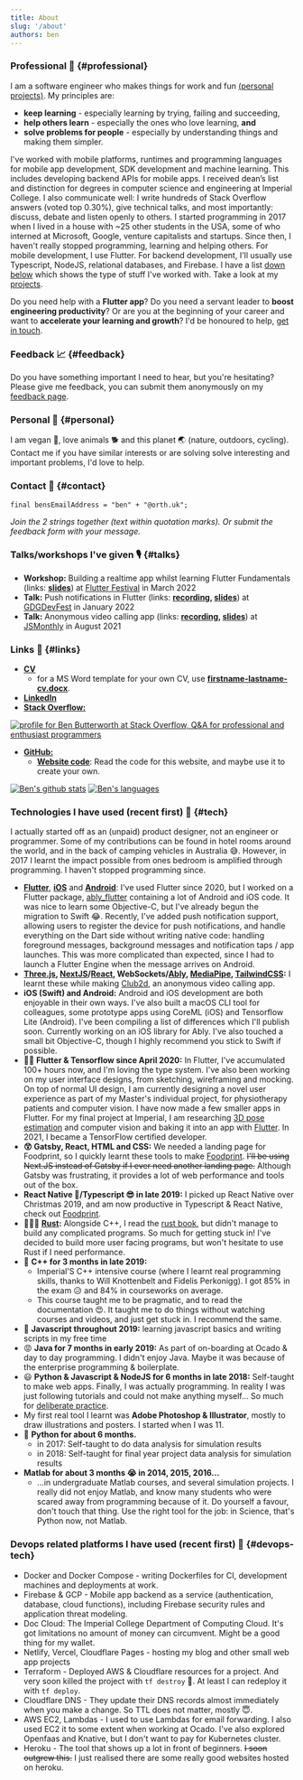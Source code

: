 ```yaml
---
title: About
slug: '/about'
authors: ben
---
```


### Professional 🚀 {#professional}

I am a software engineer who makes things for work and fun [(personal projects)](/projects). My principles are: 
- **keep learning** - especially learning by trying, failing and succeeding, 
- **help others learn** - especially the ones who love learning, **and**
- **solve problems for people** - especially by understanding things and making them simpler.

I've worked with mobile platforms, runtimes and programming languages for mobile app development, SDK development and machine learning. 
This includes developing backend APIs for mobile apps. 
I received dean’s list and distinction for degrees in computer science and engineering at Imperial College. 
I also communicate well: I write hundreds of Stack Overflow answers (voted top 0.30%), give technical talks, and most importantly: discuss, debate and listen openly to others.
I started programming in 2017 when I lived in a house with ~25 other students in the USA, some of who interned at Microsoft, Google, venture capitalists and startups. Since then, I haven't really stopped programming, learning and helping others.
For mobile development, I use Flutter. For backend development, I'll usually use Typescript, NodeJS, relational databases, and Firebase. 
I have a list [down below](#tech) which shows the type of stuff I've worked with.
Take a look at my [projects](/projects).

Do you need help with a **Flutter app**? Do you need a servant leader to **boost engineering productivity**? Or are you at the beginning of your career and want to **accelerate your learning and growth**? I'd be honoured to help, [get in touch](#contact).

### Feedback 📈 {#feedback}

Do you have something important I need to hear, but you're hesitating? Please give me feedback, you can submit them anonymously on my [feedback page](/feedback).

### Personal 👹 {#personal}

I am vegan 🥕, love animals 🐕 and this planet 🌏 (nature, outdoors, cycling). Contact me if you have similar interests or are solving solve interesting and important problems, I'd love to help.

### Contact 💌 {#contact}

`final bensEmailAddress = "ben" + "@orth.uk";`

*Join the 2 strings together (text within quotation marks). Or submit the feedback form with your message.*

### Talks/workshops I've given 🎙 {#talks}

- **Workshop:** Building a realtime app whilst learning Flutter Fundamentals (links: **[slides](https://orth.uk/workshops/realtime-flutter-app-slides/)**) at [Flutter Festival](https://www.flutterfestival.com/) in March 2022
- **Talk:** Push notifications in Flutter (links: **[recording](https://www.youtube.com/watch?v=wZ45n9-hjEc), [slides](https://link.orth.uk/push)**) at [GDGDevFest](https://www.devfest-uki.com/) in January 2022
- **Talk:** Anonymous video calling app (links: **[recording](https://www.youtube.com/watch?v=qS8hwwieaYg&t=4504s), [slides](https://link.orth.uk/anonymous)**) at [JSMonthly](https://www.meetup.com/js-monthly/) in August 2021

### Links 🔗 {#links}

<!-- - **<a target="_blank" href={require('./cv.pdf').default}>CV</a>** -->
- [**CV**](https://orth.uk/cv.pdf)
  - for a MS Word template for your own CV, use [**firstname-lastname-cv.docx**](https://orth.uk/firstname-lastname-cv.docx).
- [**LinkedIn**](https://www.linkedin.com/in/bbutterworth/)
- [**Stack Overflow:**](https://stackoverflow.com/users/7365866/ben-butterworth?tab=profile)

<a href='https://stackoverflow.com/users/7365866/ben-butterworth'>
  <img
    src={'https://stackoverflow.com/users/flair/7365866.png?theme=clean'}
    width={208}
    height={58}
    alt='profile for Ben Butterworth at Stack Overflow, Q&A for professional and enthusiast programmers'
    title='profile for Ben Butterworth at Stack Overflow, Q&A for professional and enthusiast programmers'
  />
</a>

- [**GitHub:**](https://github.com/ben-xD)
  - [**Website code**](https://github.com/ben-xD/orth.uk): Read the code for this website, and maybe use it to create your own.

[![Ben's github stats](https://github-readme-stats.vercel.app/api?username=ben-xD&theme=tokyonight&show_icons=true&count_private=true)](https://github.com/Ben-xD)
[![Ben's languages](https://github-readme-stats.vercel.app/api/top-langs/?username=ben-xd&layout=compact&langs_count=10&theme=tokyonight)](https://github.com/Ben-xD)

### Technologies I have used (recent first) 🤖 {#tech}

I actually started off as an (unpaid) product designer, not an engineer or programmer. Some of my contributions can be found in hotel rooms around the world, and in the back of camping vehicles in Australia 😅. However, in 2017 I learnt the impact possible from ones bedroom is amplified through programming. I haven't stopped programming since.

- **[Flutter](https://flutter.dev/)**, [**iOS**](https://developer.apple.com/) and [**Android**](https://developer.android.com/): I've used Flutter since 2020, but I worked on a Flutter package, [ably_flutter](https://github.com/ably/ably-flutter) containing a lot of Android and iOS code. It was nice to learn some Objective-C, but I've already begun the migration to Swift 😂. Recently, I've added push notification support, allowing users to register the device for push notifications, and handle everything on the Dart side without writing native code: handling foreground messages, background messages and notification taps / app launches. This was more complicated than expected, since I had to launch a Flutter Engine when the message arrives on Android. 
- **[Three.js](https://threejs.org/), [NextJS](https://nextjs.org/)/[React](https://reactjs.org/), WebSockets/[Ably](https://ably.com/), [MediaPipe](https://www.mediapipe.dev/), [TailwindCSS](https://tailwindcss.com/):** I learnt these while making [Club2d](/club2d), an anonymous video calling app.
- **iOS (Swift) and Android:** Android and iOS development are both enjoyable in their own ways. I've also built a macOS CLI tool for colleagues, some prototype apps using CoreML (iOS) and Tensorflow Lite (Android). I've been compiling a list of differences which I'll publish soon. Currently working on an iOS library for Ably. I've also touched a small bit Objective-C, though I highly recommend you stick to Swift if possible.
- 🤯😻 **Flutter & Tensorflow since April 2020:** In Flutter, I've accumulated 100+ hours now, and I'm loving the type system. I've also been working on my user interface designs, from sketching, wireframing and mocking. On top of normal UI design, I am currently designing a novel user experience as part of my Master's individual project, for physiotherapy patients and computer vision. I have now made a few smaller apps in Flutter. For my final project at Imperial, I am researching <a href="https://external-content.duckduckgo.com/iu/?u=https%3A%2F%2Fcvlab.epfl.ch%2Fwp-content%2Fuploads%2F2018%2F08%2Fposeest.png&f=1&nofb=1" target="_blank">3D pose estimation</a> and computer vision and baking it into an app with <a href="http://flutter.dev/" target="_blank">Flutter</a>. In 2021, I became a TensorFlow certified developer.
- **😲 Gatsby, React, HTML and CSS:** We needed a landing page for Foodprint, so I quickly learnt these tools to make [Foodprint](http://foodprint.orth.uk/). ~~I'll be using Next.JS instead of Gatsby if I ever need another landing page.~~ Although Gatsby was frustrating, it provides a lot of web performance and tools out of the box.
- **React Native 🤗/Typescript 😎 in late 2019:** I picked up React Native over Christmas 2019, and am now productive in Typescript & React Native, check out [Foodprint](http://foodprint.orth.uk/).
- 🏃‍♂️🤠 **[Rust](https://www.rust-lang.org/):** Alongside C++, I read the [rust book](https://doc.rust-lang.org/stable/book/), but didn't manage to build any complicated programs. So much for getting stuck in! I've decided to build more user facing programs, but won't hesitate to use Rust if I need performance.
- 💪 **C++ for 3 months in late 2019:**
  - Imperial'S C++ intensive course (where I learnt real programming skills, thanks to Will Knottenbelt and Fidelis Perkonigg). I got 85% in the exam 😥 and 84% in courseworks on average.
  - This course taught me to be pragmatic, and to read the documentation 😍. It taught me to do things without watching courses and videos, and just get stuck in. I recommend the same.
- 🥰 **Javascript throughout 2019:** learning javascript basics and writing scripts in my free time
- 😡 **Java for 7 months in early 2019:** As part of on-boarding at Ocado & day to day programming. I didn't enjoy Java. Maybe it was because of the enterprise programming & boilerplate.
- 😃 **Python & Javascript & NodeJS for 6 months in late 2018:** Self-taught to make web apps. Finally, I was actually programming. In reality I was just following tutorials and could not make anything myself... So much for [deliberate practice](https://jamesclear.com/deliberate-practice-theory).
- My first real tool I learnt was **Adobe Photoshop & Illustrator**, mostly to draw illustrations and posters. I started when I was 11.
- 🙂 **Python for about 6 months.**
  - in 2017: Self-taught to do data analysis for simulation results
  - in 2018: Self-taught for final year project data analysis for simulation results
- **Matlab for about 3 months 😭 in 2014, 2015, 2016...**
  - ...in undergraduate Matlab courses, and several simulation projects. I really did not enjoy Matlab, and know many students who were scared away from programming because of it. Do yourself a favour, don't touch that thing. Use the right tool for the job: in Science, that's Python now, not Matlab.

### Devops related platforms I have used (recent first) 💸 {#devops-tech}

- Docker and Docker Compose - writing Dockerfiles for CI, development machines and deployments at work.
- Firebase & GCP - Mobile app backend as a service (authentication, database, cloud functions), including Firebase security rules and application threat modeling.
- Doc Cloud: The Imperial College Department of Computing Cloud. It's got limitations no amount of money can circumvent. Might be a good thing for my wallet.
- Netlify, Vercel, Cloudflare Pages - hosting my blog and other small web app projects
- Terraform - Deployed AWS & Cloudflare resources for a project. And very soon killed the project with `tf destroy` 🤣. At least I can redeploy it with `tf deploy`.
- Cloudflare DNS - They update their DNS records almost immediately when you make a change. So TTL does not matter, mostly 😇.
- AWS EC2, Lambdas - I used to use Lambdas for email forwarding. I also used EC2 it to some extent when working at Ocado. I've also explored Openfaas and Knative, but I don't want to pay for Kubernetes cluster.
- Heroku - The tool that shows up a lot in front of beginners. ~~I soon outgrew this.~~ I just realised there are some really good websites hosted on heroku.